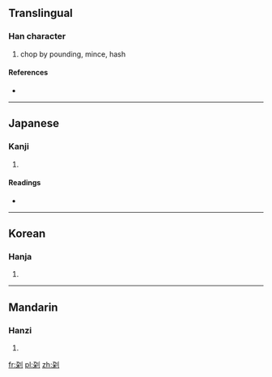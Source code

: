 {{also|剁}}
==Translingual==

===Han character===
{{Han char|rn=18|rad=刀|as=06|sn=8|four=|canj=弓木中弓 (NDLN)}}

# chop by pounding, mince, hash

====References====
* {{Han ref|kx=0138.430|dkj=01957|hdz=10338.021|uh=5234|ud=21044}}

----

==Japanese==

===Kanji===
{{ja-kanji|grade=|rs=刀06}}

# {{defn|lang=ja|sort=刀06}}

====Readings====
* {{ja-readings|on=[[た]] (ta)|kun=[[きる]] (kiru)}}

----

==Korean==

===Hanja===
{{ko-hanja|hangeul=타|rv=ta|mr=t'a}}

# {{defn|lang=ko|sort=刀06}}

----

==Mandarin==

===Hanzi===
{{cmn-hanzi|pin=[[duò]] ([[duo4]])|wg=to<sup>4</sup>}}

# {{defn|lang=cmn|sort=刀06}}

[[fr:刴]]
[[pl:刴]]
[[zh:刴]]